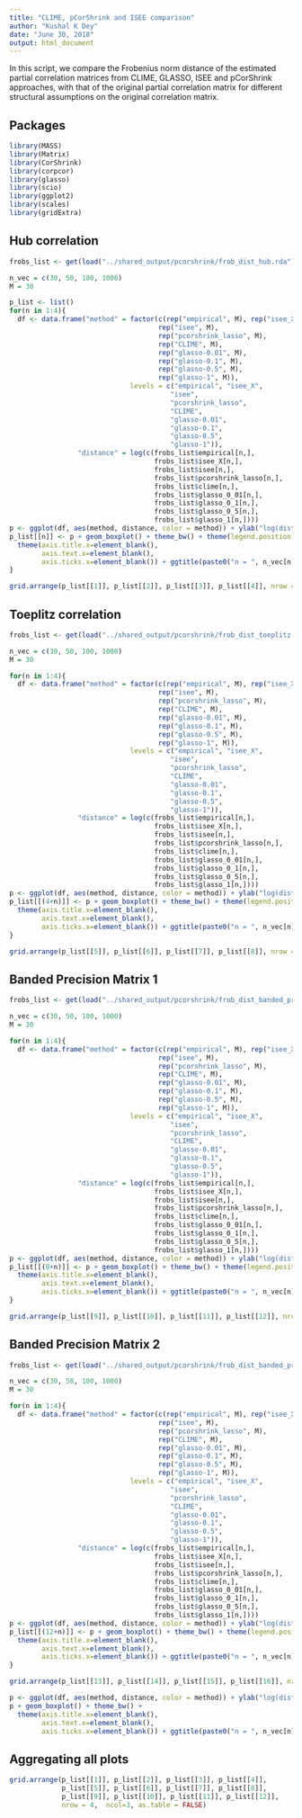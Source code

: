 ```yaml
---
title: "CLIME, pCorShrink and ISEE comparison"
author: "Kushal K Dey"
date: "June 30, 2018"
output: html_document
---
```


In this script, we compare the Frobenius norm distance of the estimated partial correlation matrices from CLIME, GLASSO, ISEE and pCorShrink approaches, with that of the original partial correlation matrix for different structural assumptions on the original correlation matrix.

## Packages

```r
library(MASS) 
library(Matrix)
library(CorShrink)
library(corpcor)
library(glasso)
library(scio)
library(ggplot2)
library(scales)
library(gridExtra)
```

## Hub correlation

```r
frobs_list <- get(load("../shared_output/pcorshrink/frob_dist_hub.rda"))
```

```r
n_vec = c(30, 50, 100, 1000)
M = 30

p_list <- list()
for(n in 1:4){
  df <- data.frame("method" = factor(c(rep("empirical", M), rep("isee_X", M), 
                                     rep("isee", M), 
                                     rep("pcorshrink_lasso", M),
                                     rep("CLIME", M),
                                     rep("glasso-0.01", M),
                                     rep("glasso-0.1", M),
                                     rep("glasso-0.5", M),
                                     rep("glasso-1", M)), 
                              levels = c("empirical", "isee_X",
                                        "isee",
                                        "pcorshrink_lasso",
                                        "CLIME",
                                        "glasso-0.01",
                                        "glasso-0.1",
                                        "glasso-0.5",
                                        "glasso-1")),
                 "distance" = log(c(frobs_list$empirical[n,],
                                    frobs_list$isee_X[n,],
                                    frobs_list$isee[n,],
                                    frobs_list$pcorshrink_lasso[n,],
                                    frobs_list$clime[n,],
                                    frobs_list$glasso_0_01[n,],
                                    frobs_list$glasso_0_1[n,],
                                    frobs_list$glasso_0_5[n,],
                                    frobs_list$glasso_1[n,])))
p <- ggplot(df, aes(method, distance, color = method)) + ylab("log(distance)")
p_list[[n]] <- p + geom_boxplot() + theme_bw() + theme(legend.position = "none") +
  theme(axis.title.x=element_blank(),
        axis.text.x=element_blank(),
        axis.ticks.x=element_blank()) + ggtitle(paste0("n = ", n_vec[n], " p = ", 100)) +scale_y_continuous(breaks= pretty_breaks())
}

```

```r
grid.arrange(p_list[[1]], p_list[[2]], p_list[[3]], p_list[[4]], nrow = 2,  ncol=2, as.table=TRUE)
```


## Toeplitz correlation

```r
frobs_list <- get(load("../shared_output/pcorshrink/frob_dist_toeplitz.rda"))
```

```r
n_vec = c(30, 50, 100, 1000)
M = 30

for(n in 1:4){
  df <- data.frame("method" = factor(c(rep("empirical", M), rep("isee_X", M), 
                                     rep("isee", M), 
                                     rep("pcorshrink_lasso", M),
                                     rep("CLIME", M),
                                     rep("glasso-0.01", M),
                                     rep("glasso-0.1", M),
                                     rep("glasso-0.5", M),
                                     rep("glasso-1", M)), 
                              levels = c("empirical", "isee_X",
                                        "isee",
                                        "pcorshrink_lasso",
                                        "CLIME",
                                        "glasso-0.01",
                                        "glasso-0.1",
                                        "glasso-0.5",
                                        "glasso-1")),
                 "distance" = log(c(frobs_list$empirical[n,],
                                    frobs_list$isee_X[n,],
                                    frobs_list$isee[n,],
                                    frobs_list$pcorshrink_lasso[n,],
                                    frobs_list$clime[n,],
                                    frobs_list$glasso_0_01[n,],
                                    frobs_list$glasso_0_1[n,],
                                    frobs_list$glasso_0_5[n,],
                                    frobs_list$glasso_1[n,])))
p <- ggplot(df, aes(method, distance, color = method)) + ylab("log(distance)")
p_list[[(4+n)]] <- p + geom_boxplot() + theme_bw() + theme(legend.position = "none") +
  theme(axis.title.x=element_blank(),
        axis.text.x=element_blank(),
        axis.ticks.x=element_blank()) + ggtitle(paste0("n = ", n_vec[n], " p = ", 100)) +scale_y_continuous(breaks= pretty_breaks())
}

```

```r
grid.arrange(p_list[[5]], p_list[[6]], p_list[[7]], p_list[[8]], nrow = 2,  ncol=2, as.table=TRUE)
```


## Banded Precision Matrix 1

```r
frobs_list <- get(load("../shared_output/pcorshrink/frob_dist_banded_precision.rda"))
```

```r
n_vec = c(30, 50, 100, 1000)
M = 30

for(n in 1:4){
  df <- data.frame("method" = factor(c(rep("empirical", M), rep("isee_X", M), 
                                     rep("isee", M), 
                                     rep("pcorshrink_lasso", M),
                                     rep("CLIME", M),
                                     rep("glasso-0.01", M),
                                     rep("glasso-0.1", M),
                                     rep("glasso-0.5", M),
                                     rep("glasso-1", M)), 
                              levels = c("empirical", "isee_X",
                                        "isee",
                                        "pcorshrink_lasso",
                                        "CLIME",
                                        "glasso-0.01",
                                        "glasso-0.1",
                                        "glasso-0.5",
                                        "glasso-1")),
                 "distance" = log(c(frobs_list$empirical[n,],
                                    frobs_list$isee_X[n,],
                                    frobs_list$isee[n,],
                                    frobs_list$pcorshrink_lasso[n,],
                                    frobs_list$clime[n,],
                                    frobs_list$glasso_0_01[n,],
                                    frobs_list$glasso_0_1[n,],
                                    frobs_list$glasso_0_5[n,],
                                    frobs_list$glasso_1[n,])))
p <- ggplot(df, aes(method, distance, color = method)) + ylab("log(distance)")
p_list[[(8+n)]] <- p + geom_boxplot() + theme_bw() + theme(legend.position = "none") +
  theme(axis.title.x=element_blank(),
        axis.text.x=element_blank(),
        axis.ticks.x=element_blank()) + ggtitle(paste0("n = ", n_vec[n], " p = ", 100)) +scale_y_continuous(breaks= pretty_breaks())
}

```

```r
grid.arrange(p_list[[9]], p_list[[10]], p_list[[11]], p_list[[12]], nrow = 2,  ncol=2, as.table=TRUE)
```


## Banded Precision Matrix 2

```r
frobs_list <- get(load("../shared_output/pcorshrink/frob_dist_banded_precision_2.rda"))
```

```r
n_vec = c(30, 50, 100, 1000)
M = 30

for(n in 1:4){
  df <- data.frame("method" = factor(c(rep("empirical", M), rep("isee_X", M), 
                                     rep("isee", M), 
                                     rep("pcorshrink_lasso", M),
                                     rep("CLIME", M),
                                     rep("glasso-0.01", M),
                                     rep("glasso-0.1", M),
                                     rep("glasso-0.5", M),
                                     rep("glasso-1", M)), 
                              levels = c("empirical", "isee_X",
                                        "isee",
                                        "pcorshrink_lasso",
                                        "CLIME",
                                        "glasso-0.01",
                                        "glasso-0.1",
                                        "glasso-0.5",
                                        "glasso-1")),
                 "distance" = log(c(frobs_list$empirical[n,],
                                    frobs_list$isee_X[n,],
                                    frobs_list$isee[n,],
                                    frobs_list$pcorshrink_lasso[n,],
                                    frobs_list$clime[n,],
                                    frobs_list$glasso_0_01[n,],
                                    frobs_list$glasso_0_1[n,],
                                    frobs_list$glasso_0_5[n,],
                                    frobs_list$glasso_1[n,])))
p <- ggplot(df, aes(method, distance, color = method)) + ylab("log(distance)")
p_list[[(12+n)]] <- p + geom_boxplot() + theme_bw() + theme(legend.position = "none") +
  theme(axis.title.x=element_blank(),
        axis.text.x=element_blank(),
        axis.ticks.x=element_blank()) + ggtitle(paste0("n = ", n_vec[n], " p = ", 100)) +scale_y_continuous(breaks= pretty_breaks())
}

```

```r
grid.arrange(p_list[[13]], p_list[[14]], p_list[[15]], p_list[[16]], nrow = 2,  ncol=2, as.table=TRUE)
```


```r
p <- ggplot(df, aes(method, distance, color = method)) + ylab("log(distance)")
p + geom_boxplot() + theme_bw() +
  theme(axis.title.x=element_blank(),
        axis.text.x=element_blank(),
        axis.ticks.x=element_blank()) + ggtitle(paste0("n = ", n_vec[n], " p = ", 100)) +scale_y_continuous(breaks= pretty_breaks())
```

## Aggregating all plots 

```r
grid.arrange(p_list[[1]], p_list[[2]], p_list[[3]], p_list[[4]], 
             p_list[[5]], p_list[[6]], p_list[[7]], p_list[[8]],
             p_list[[9]], p_list[[10]], p_list[[11]], p_list[[12]],
             nrow = 4,  ncol=3, as.table = FALSE)
```

